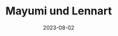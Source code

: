 ---
title: Mayumi und Lennart
date: 2023-08-02
image: /images/hochzeitsblog/shooting/mayumi-lennart03.jpg
width: 1333
height: 2000
category: Shooting
couple_category: 
weight: 1007
---